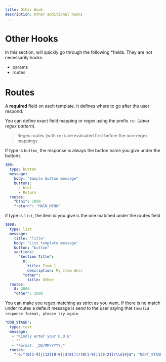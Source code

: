 ```yaml
---
title: Other Hook
description: Other additional hooks
---
```


# Other Hooks
In this section, will quickly go through the following *fields. They are not necessarily hooks.
- params
- routes

# Routes
A **required** field on each template. It defines where to go after the user respond.

You can define exact field mapping or regex using the prefix `re:` (*Java regex pattern*).

> Regex routes (with `re:`) are evaluated first before the non-regex mappings

If type is `button`, the response is always the button name you give under the buttons

```yaml
100:
  type: button
  message:
    body: "Sample button message"
    buttons:
      - btn1
      - Return
  routes:
    "btn1": 1000
    "return": "MAIN_MENU"
```

if type is `list`, the item id you give is the one matched under the routes field

```yaml
1000:
  type: list
  message:
    title: "Title"
    body: "List template message"
    button: "button"
    sections:
      "Section Title":
        0:
          title: Item 1
          description: My item desc
        "other":
          title: Other
  routes:
    0: 2000
    "other": 3000
```

You can make you regex matching as strict as you want. If there is no match under routes a default message is send to the user
saying that `Invalid response format, please try again`.

```yaml
"DOB_STAGE":
  type: text
  message:
   - "Kindly enter your D.O.B"
   - ""
   - "Format: _DD/MM/YYYY_"
  routes:
    "re:^(0[1-9]|[12][0-9]|3[01])/(0[1-9]|1[0-2])/\\d{4}$": "NEXT_STAGE"
```